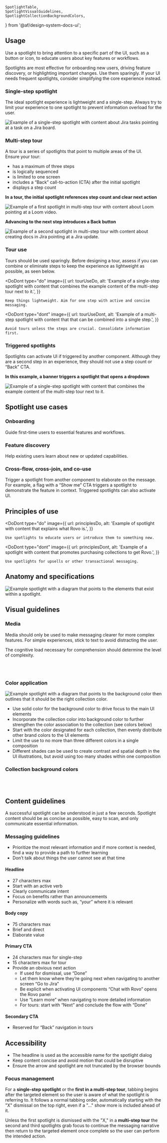 	SpotlightTable,
	SpotlightVisualGuidelines,
	SpotlightCollectionBackgroundColors,
} from '@af/design-system-docs-ui';


## Usage

Use a spotlight to bring attention to a specific part of the UI, such as a button or icon, to
educate users about key features or workflows.

Spotlights are most effective for onboarding new users, driving feature discovery, or highlighting
important changes. Use them sparingly. If your UI needs frequent spotlights, consider simplifying
the core experience instead.

### Single-step spotlight

The ideal spotlight experience is lightweight and a single-step. Always try to limit your experience
to one spotlight to prevent information overload for the user.

![Example of a single-step spotlight with content about Jira tasks pointing at a task on a Jira board.](../images/single-step.png)

### Multi-step tour

A tour is a series of spotlights that point to multiple areas of the UI. <br /> Ensure your tour:

- has a maximum of three steps
- is logically sequenced
- is limited to one screen
- includes a “Back” call-to-action (CTA) after the initial spotlight
- displays a step count

**In a tour, the initial spotlight references step count and clear next action**

![Example of a first spotlight in multi-step tour with content about Loom pointing at a Loom video.](../images/multi-step-step-1.png)

**Advancing to the next step introduces a Back button**

![Example of a second spotlight in multi-step tour with content about creating docs in Jira pointing at a Jira update.](../images/multi-step-step-2.png)

### Tour use

Tours should be used sparingly. Before designing a tour, assess if you can combine or eliminate
steps to keep the experience as lightweight as possible, as seen below.

<DoDont
	type="do"
	image={{
		url: tourUseDo,
		alt: 'Example of a single-step spotlight with content that combines the example content of the multi-step tour next to it.',
	}}
>
	Keep things lightweight. Aim for one step with active and concise messaging.
</DoDont>

<DoDont
	type="dont"
	image={{
		url: tourUseDont,
		alt: 'Example of a multi-step spotlight with content that that can be combined into a single step.',
	}}
>
	Avoid tours unless the steps are crucial. Consolidate information first.
</DoDont>

### Triggered spotlights

Spotlights can activate UI if triggered by another component. Although they are a second step in an
experience, they should not use a step count or “Back” CTA.

**In this example, a banner triggers a spotlight that opens a dropdown**

![Example of a single-step spotlight with content that combines the example content of the multi-step tour next to it.](../images/triggered-spotlight.png)

## Spotlight use cases

### Onboarding

Guide first-time users to essential features and workflows.

### Feature discovery

Help existing users learn about new or updated capabilities.

### Cross-flow, cross-join, and co-use

Trigger a spotlight from another component to elaborate on the message. For example, a flag with a
“Show me” CTA triggers a spotlight to demonstrate the feature in context. Triggered spotlights can
also activate UI.

## Principles of use

<DoDont
	type="do"
	image={{
		url: principlesDo,
		alt: 'Example of spotlight with content that explains what Rovo is.',
	}}
>
	Use spotlights to educate users or introduce them to something new.
</DoDont>

<DoDont
	type="dont"
	image={{
		url: principlesDont,
		alt: 'Example of a spotlight with content that promotes purchasing collections to get Rovo.',
	}}
>
	Use spotlights for upsells or other transactional messaging.
</DoDont>

## Anatomy and specifications

![Example spotlight with a diagram that points to the elements that exist within a spotlight.](../images/spotlight-anatomy.png)

<SpotlightTable />

## Visual guidelines

### Media

Media should only be used to make messaging clearer for more complex features. For simple
experiences, stick to text to avoid distracting the user.

The cognitive load necessary for comprehension should determine the level of complexity.

<br />
<SpotlightVisualGuidelines />
<br />

### Color application

![Example spotlight with a diagram that points to the background color then outlines that it should be the right collection color.](../images/color-application.png)

- Use solid color for the background color to drive focus to the main UI elements
- Incorporate the collection color into background color to further strengthen the color association
  to the collection (see colors below)
- Start with the color designated for each collection, then evenly distribute other brand colors to
  the UI elements
- Limit the use to no more than three different colors in a single composition
- Different shades can be used to create contrast and spatial depth in the UI illustrations, but
  avoid using too many shades within one composition

### Collection background colors

<br />
<SpotlightCollectionBackgroundColors />
<br />

## Content guidelines

A successful spotlight can be understood in just a few seconds. Spotlight content should be as
concise as possible, easy to scan, and only communicate essential information.

### Messaging guidelines

- Prioritize the most relevant information and if more context is needed, find a way to provide a
  path to further learning
- Don’t talk about things the user cannot see at that time

#### Headline

- 27 characters max
- Start with an active verb
- Clearly communicate intent
- Focus on benefits rather than announcements
- Personalize with words such as, “your” where it is relevant

#### Body copy

- 75 characters max
- Brief and direct
- Elaborate value 

#### Primary CTA

- 24 characters max for single-step
- 15 characters max for tour
- Provide an obvious next action
  - If used for dismissal, use “Done”
  - Let them know where they’re going next when navigating to another screen “Go to Jira”
  - Be explicit when activating UI components “Chat with Rovo” opens the Rovo panel
  - Use “Learn more” when navigating to more detailed information
  - For tours: start with “Next” and conclude the flow with “Done” 

#### Secondary CTA

- Reserved for “Back” navigation in tours

## Accessibility

- The headline is used as the accessible name for the spotlight dialog
- Keep content concise and avoid motion that could be disruptive
- Ensure the arrow and spotlight are not truncated by the browser bounds

### Focus management

For a **single-step spotlight** or the **first in a multi-step tour**, tabbing begins after the
targeted element so the user is aware of what the spotlight is referring to. It follows a normal
tabbing order, automatically starting with the "X" dismissal on the top right, even if a "…" show
more is included ahead of it.

Unless the first spotlight is dismissed with the "X," in a **multi-step tour** the second and third
spotlights grab focus to continue the messaging narrative then return to the targeted element once
complete so the user can perform the intended action.
